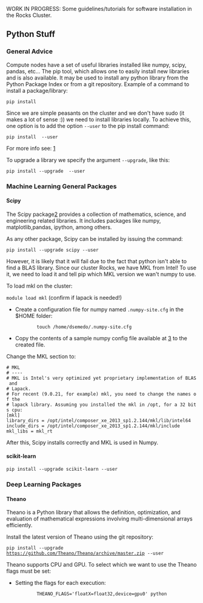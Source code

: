 WORK IN PROGRESS: Some guidelines/tutorials for software installation in the Rocks Cluster.

== Python Stuff ==

=== General Advice ===

Compute nodes have a set of useful libraries installed like numpy, scipy, pandas, etc...
The pip tool, which allows one to easily install new libraries and is also available. It may be used to install any python library from the Python Package Index or from a git repository.
Example of a command to install a package/library:

<code>pip install <package_name></code>
 
Since we are simple peasants on the cluster and we don't have sudo (it makes a lot of sense :)) we need to install libraries locally.
To achieve this, one option is to add the option <code>--user</code> to the pip install command:

<code>pip install <package_name> --user</code>

For more info see: [http://pip-python3.readthedocs.org/en/latest/user_guide.html#user-installs]

To upgrade a library we specify the argument <code>--upgrade</code>, like this:

<code>pip install --upgrade <package_name> --user</code>

=== Machine Learning General Packages ===


==== Scipy ====

The Scipy package[https://www.scipy.org/] provides a collection of mathematics, science, and engineering related libraries. It includes packages like numpy, matplotlib,pandas, ipython, among others. 

As any other package, Scipy can be installed by issuing the command:

<code>pip install --upgrade scipy --user</code>

However, it is likely that it will fail due to the fact that python isn't able to find a BLAS library. Since our cluster Rocks, we have MKL from Intel! To use it, we need to load it and tell pip which MKL version we wan't numpy to use.

To load mkl on the cluster:

<code>module load mkl</code> (confirm if lapack is needed!)



* Create a configuration file for numpy named <code>.numpy-site.cfg</code> in the $HOME folder:

:: <code>touch /home/dsemedo/.numpy-site.cfg</code>
* Copy the contents of a sample numpy config file available at [https://github.com/numpy/numpy/blob/master/site.cfg.example] to the created file.

Change the MKL section to:
 
 # MKL
 # ----
 # MKL is Intel's very optimized yet proprietary implementation of BLAS and
 # Lapack.
 # For recent (9.0.21, for example) mkl, you need to change the names of the
 # lapack library. Assuming you installed the mkl in /opt, for a 32 bits cpu:
 [mkl]
 library_dirs = /opt/intel/composer_xe_2013_sp1.2.144/mkl/lib/intel64 
 include_dirs = /opt/intel/composer_xe_2013_sp1.2.144/mkl/include
 mkl_libs = mkl_rt


After this, Scipy installs correctly and MKL is used in Numpy.



==== scikit-learn ====

<code>pip install --upgrade scikit-learn --user</code>

=== Deep Learning Packages ===

==== Theano ====

Theano is a Python library that allows the definition, optimization, and evaluation of mathematical expressions involving multi-dimensional arrays efficiently. 

Install the latest version of Theano using the git repository:

<code>pip install --upgrade https://github.com/Theano/Theano/archive/master.zip --user</code>

Theano supports CPU and GPU. To select which we want to use the Theano flags must be set:

* Setting the flags for each execution:
::<code>THEANO_FLAGS='floatX=float32,device=gpu0'  python <script>.py</code>

* Alternatively we can create a config file:
::<code>echo -e "[global]\nfloatX=float32\ndevice = gpu0\n" > ~/.theanorc</code>
:With this config, Theano will attempt to use the GPU for computations. If it fails to find a GPU, it will fallback to the CPU.


Additionally, we want Theano to also use MKL:

* Modify Theano config file by adding:
 [blas]
 ldflags = -L/opt/intel/composer_xe_2013_sp1.2.144/mkl/lib/intel64 -L/opt/intel/composer_xe_2013_sp1.2.144/compiler/lib/intel64 -lmkl_gf_lp64 -lmkl_intel_lp64 -lmkl_intel_thread -lmkl_gnu_thread -lmkl_core -lmkl_vml_avx -lmkl_def -ldl -lpthread -lm -lmkl_rt -liomp5

For more info about Theano flags see[http://deeplearning.net/software/theano/library/config.html].

==== Lasagne ====

Lasagne is a lightweight library to build and train neural networks in Theano.
It depends on Theano, therefore it must be installed first. To install Lasagne:

<code>pip install --upgrade https://github.com/Lasagne/Lasagne/archive/master.zip --user</code>

Lasagne documentation: [http://lasagne.readthedocs.org/en/latest/index.html]



==== Keras ====

"Keras is a minimalist, highly modular neural networks library, written in Python and capable of running on top of either TensorFlow or Theano. It was developed with a focus on enabling fast experimentation. Being able to go from idea to result with the least possible delay is key to doing good research."

Dependencies:

* cv2 -> <code>pip install cv2 --user</code>


<code>pip install git+git://github.com/Theano/Theano.git --user</code>


Keras Documentation: [http://keras.io/]

=== Computer Vision Packages ===

==== scikit-image ====

<code>pip install --upgrade scikit-image --user</code>


== FFmpeg ==

Steps for installing FFmpeg [https://ffmpeg.org/download.html link].

Follow this tutorial: [https://trac.ffmpeg.org/wiki/CompilationGuide/Ubuntu Link]. The instructions below introduce some modifications required for correct compilation on the Rocks cluster and for enabling linkage with OpenCV, thus they should be taken into account.
To link later with OpenCV it is important to compile all ffmpeg dependencies as shared libraries. This is usually accomplished by passing the option '--enable-shared' and '--enable-pic' to the configure script. If you get any error when compiling any of the dependencies saying that a specific flag is not recognized (e.g. --enable-pic) just remove it from the command.

Configure command to compile YASM:
 $ ./configure --prefix="$HOME/<build folder>" --bindir="$HOME/<bins folder>" --enable-pic --enable-shared

Configure command to compile x264:

 $ PATH="$HOME/<bins folder>:$PATH" ./configure --prefix="$HOME/<build folder>" --bindir="$HOME/<bins folder>" --enable-static --disable-opencl --enable-pic --enable-shared

Configure command to compile x265:
 $ PATH="$HOME/<bins folder>:$PATH" cmake -G "Unix Makefiles" -DCMAKE_INSTALL_PREFIX="$HOME/<build folder>"  -DENABLE_SHARED:bool=on ../../source

Configure command to compile libfdk-aac:
 $ ./configure --prefix="$HOME/<build folder>" --enable-shared --enable-pic

Configure command to compile libmp3lame:
 $ LIBS=-ltinfo ./configure --prefix="$HOME/<build folder>" --enable-nasm --enable-shared --enable-pic

Configure command to compile libopus:
 $ ./configure https://github.com/libass/libass/releases/download/0.13.4/libass-0.13.4.tar.gz --enable-shared --enable-pic


The configure of FFmpeg will complain about libass. Then libass will complain fribidi and freetype2. Download, compile and install fribidi and then libass libraries. Remember to set the --prefix of every library to the build folder. For freetype2, we only need to export to PKG_CONFIG_PATH variable the freetype2.pc file:
 $ export PKG_CONFIG_PATH=/usr/lib64/pkgconfig/:$PKG_CONFIG_PATH
Pass the flag '--disable-require-system-font-provider' to the libass configure command.

Then it will complain about libtheora [https://www.theora.org/downloads/ link]. Download libtheora from the provided link. When compiling libtheora take into account the dependencies mentioned in the website and compile it as shared library.







Configure command to compile FFmpeg:
 $ PATH="$HOME/bin:$PATH" PKG_CONFIG_PATH="$HOME/<build folder>/lib/pkgconfig/":$PKG_CONFIG_PATH ./configure   --prefix="$HOME/<build folder>"   --pkg-config-flags="--static"   --extra-cflags="-I$HOME/<build folder>/include"   --extra-ldflags="-L$HOME/<build folder>/lib"   --bindir="$HOME/<bins folder>"   --enable-gpl   --enable-libass   --enable-libfdk-aac   --enable-libfreetype   --enable-libmp3lame   --enable-libopus   --enable-libtheora   --enable-libvorbis   --enable-libvpx   --enable-libx264   --enable-libx265 --enable-nonfree --enable-avresample --enable-shared

== OpenCV ==

Steps for installing OpenCV 3.2.0 with extra modules (OpenCV contrib). OpenCV will be compiled with support for OpenCL, FFmpeg, Python 2.7 and 3.5 (both from anaconda).

Downloading OpenCV 3.2.0: [https://github.com/opencv/opencv/releases/tag/3.2.0]

Release 3.2.0 of Extra modules must be downloaded: [https://github.com/opencv/opencv_contrib/releases/tag/3.2.0]

NOTE: MAKE SURE THAT OpenCV and OpenCV-Contrib VERSIONS ARE THE SAME!


From now on, let <opencv_contrib_dir> be the the downloaded opencv_contrib folder.

Load necessary modules:
 $ module load cmake gnutools eigen hdf5 mvapich2_eth
Unload everything and load only the aforementioned modules. Make sure module cuda and mkl are not loaded. 

GCC must know where the file mpi.h is. When the mvapich2_eth module is loaded the environment variable CPATH is not updated.
Update the CPATH variable:
 $ export CPATH=/opt/mvapich2/gnu/eth/include/:$CPATH

Compiling OpenCV:
 $ cd <opencv_source>
 $ mkdir build && cd "$_"
 $ CXXFLAGS=-D__STDC_CONSTANT_MACROS:$CXXFLAGS cmake -D CMAKE_BUILD_TYPE=RELEASE -D CMAKE_INSTALL_PREFIX=$HOME/cluster/compiling/opencv_build -D INSTALL_C_EXAMPLES=OFF -D INSTALL_PYTHON_EXAMPLES=ON -D OPENCV_EXTRA_MODULES_PATH=$HOME/cluster/compiling/opencv_contrib-3.2.0/modules -D BUILD_EXAMPLES=ON -D WITH_OPENCL=ON -D BUILD_opencv_python3=ON -DPYTHON3_INCLUDE_DIR=/share/apps/anaconda3/include/python3.5m  -D PYTHON3_NUMPY_INCLUDE_DIRS=/share/apps/anaconda3/lib/python3.5/site-packages/numpy/core/include -D PYTHON3_EXECUTABLE=/share/apps/anaconda3/bin/python3.5 -D PYTHON3_LIBRARY=/share/apps/anaconda3/lib/libpython3.5m.so -DPYTHON3_PACKAGES_PATH=/share/apps/anaconda3/lib/python3.5/site-packages -D WITH_EIGEN=ON -D WITH_TBB=ON -D EIGEN_INCLUDE_PATH=/opt/eigen/include/ -DGLOG_INCLUDE_DIRS=/home/dsemedo/installed_libs/include/ -DGFLAGS_INCLUDE_DIRS=/home/dsemedo/installed_libs/include/ -DGLOG_LIBRARIES=/home/dsemedo/installed_libs/lib/ -DGFLAGS_LIBRARIES=/home/dsemedo/installed_libs/lib/ -DBUILD_opencv_dnn=OFF BUILD_opencv_python2=ON -D PYTHON_INCLUDE_DIR=/share/apps/anaconda2/include/python2.7/ -D PYTHON_LIBRARY=/share/apps/anaconda2/lib/libpython2.7.so -D PYTHON2_LIBRARIES=/share/apps/anaconda2/lib/python2.7/ -D PYTHON2_NUMPY_INCLUDE_DIRS=/share/apps/anaconda2/lib/python2.7/site-packages/numpy/core/include -D PYTHON_EXECUTABLE=/share/apps/anaconda2/bin/python2.7 -DWITH_FFMPEG=ON -DBUILD_SHARED_LIBS=ON -DBUILD_opencv_dnn=OFF -DWITH_IPP=OFF -DPYTHON_DEFAULT_EXECUTABLE=/share/apps/anaconda3/bin/python3.5 ..
 $ make -j12
 $ make install

So, why do we need to set all these variables in cmake? We have to specify manually where are the python interpreter, default executable, numpy includes, library and include dirs (for python 2.7 and 3), where the opencv_contrib modules are, where glog, gflags and eigen libraries are. The flag added to CXXFLAG is to avoid undefined macros when compiling a small ffmpeg example.   

==== Adding support for FFmpeg ====

Assuming that FFmpeg was compiled previously and the build directory is <ffmpeg_build>, the following environment variables must be set:

 export LD_LIBRARY_PATH=<ffmpeg_build>/lib/:$LD_LIBRARY_PATH
 export PKG_CONFIG_PATH=$PKG_CONFIG_PATH:<ffmpeg_build>/lib/pkgconfig
 export PKG_CONFIG_LIBDIR=$PKG_CONFIG_LIBDIR:<ffmpeg_build>/lib/
 export PATH=<ffmpeg_bin dir>:$PATH


Now, cmake should be able to find FFmpeg through pkg-config tool.

NOTE: FFmpeg must be compiled with the following options: <code>--enable-nonfree --enable-pic --enable-shared</code>


==== Final Steps to correctly setup Python/Anaconda ====

Now we've compiled both Python 2.7 and 3.5 OpenCV modules. If you are only interested in using one of the Python versions just export the OpenCV python module path to the PYTHONPATH variable:
 # Add this line to ~/.bashrc to set this automatically for every shell session
 export PYTHONPATH=$HOME/<opencv_build>/lib/python2.7(3.5)/site-packages:$PYTHONPATH

To be able to use OpenCV in both Python versions without conflicts we cannot use the PYTHONPATH solution.
The Python OpenCV modules are located in:
 $HOME/<opencv_build>/lib/python2.7/site-packages
 $HOME/<opencv_build>/lib/python3.5/site-packages

From this point I'll leave to you the decision for which solution to take.

Solution 1: Add the path to python sys.path
 $ python 
 $ > import sys 
 $ > sys.path.append('$HOME/<opencv_build>/lib/python2.7(3.5)/site-packages')
 
Solution 2 (more elegant): Add additional site-packages folders, namely, the ones created during OpenCV build.

 $ mkdir -p $HOME/.local/lib/python2.7/site-packages/
 $ mkdir -p $HOME/.local/lib/python3.5/site-packages/
 $ echo "$HOME/<opencv_build>/lib/python2.7/site-packages" > $HOME/.local/lib/python2.7/site-packages/usrlocal.pth 
 $ echo "$HOME/<opencv_build>/lib/python3.5/site-packages" > $HOME/.local/lib/python3.5/site-packages/usrlocal.pth

Then make sure that user site packages are enabled:
 $ unset PYTHONNOUSERSITE

We've created two files usrlocal.pth each containing the path of the respective OpenCV module python version. By default, now Python will now inspect this folders when searching for modules.
To confirm this:
 $ python
 $ > import sys
 $ > sys.path

Open CV Python directory should be listed in the last command.



To check if it installed correctly:
 $ python
 >>> import cv2

If the import succeeds then Python-OpenCV is installed.



=== Common Problems ===

==== IPPICV hash mismatch ====

While creating the makefile for compilation, the lib ippicv will be automatically downloaded. However, the md5sum of the downloaded file will not match the hardcoded hash on the cmake.

Instead of changing cmake we can manually download the file. Download URL: [https://raw.githubusercontent.com/Itseez/opencv_3rdparty/81a676001ca8075ada498583e4166079e5744668/ippicv/ippicv_linux_20151201.tgz]
Steps:

 $ mkdir <opencv_source>/3rdparty/ippicv/downloads/linux-808b791a6eac9ed78d32a7666804320e && cd "$_"
 $ wget https://raw.githubusercontent.com/Itseez/opencv_3rdparty/81a676001ca8075ada498583e4166079e5744668/ippicv/ippicv_linux_20151201.tgz
 $ cd ../../ && mkdir unpack && cd "$_"
 $ cp ../downloads/linux-808b791a6eac9ed78d32a7666804320e/ippicv_linux_20151201.tgz .
 $ tar zxvf ippicv_linux_20151201.tgz

Alternatively, one can pass the option <code>-D WITH_IPP=OFF</code> to the cmake call to compile without the IPPICV lib.



== Caffe ==

Steps for installing the Caffe [http://caffe.berkeleyvision.org/installation.html]. Caffe is a deep learning framework made with expression, speed, and modularity in mind.

Caffe has the following dependencies:

* Cuda Toolkit and cuDNN (For GPU mode)
* OpenCV (optional but recommended)
* BLAS ( ATLAS, MKL, or OpenBLAS)
* Boost >= 1.55
* protobuf, glog, gflags, hdf5

Recently (checked on 27-09-16) caffe compilation files structure changed. These notes have been updated to cope with the new compilation files. Furthermore, instructions for compiling with cmake (which should be easier) were added.

Load necessary modules:
 $ module load cmake gnutools mkl python eigen hdf5 boost mvapich2_eth


First of all, in order to make sure that Make/CMake use the correct compiler set the following environment variables on your current shell session:

 $ export CC=/opt/gnu/gcc/bin/gcc
 $ export CXX=/opt/gnu/gcc/bin/g++

=== Installing missing dependencies ===

==== glog ====

Glog is available on git:

 $ git clone git@github.com:google/glog.git
 $ cd glog

The automake version on the cluster is different from the one that glog is expecting. To fix this:
 $ rm test-driver
 $ ln -s /opt/gnu/share/automake-1.15/test-driver test-driver

The configure has the aclocal tool version hardcoded aswell (version 1.14). In the rocks cluster the version 1.15 is available.
To fix this open the configure file and change the line:
 am__api_version='1.14'
to
 am__api_version='1.15'


Compiling glog:

 $ mkdir build && cd "$_"
 $ export CXXFLAGS="-fPIC" &&  cmake -DCMAKE_INSTALL_PREFIX=<install-folder> ..
 $ make VERBOSE=1
 $ make
 $ make install


==== gflags ====

Gflags is available on git:

 $ git clone git@github.com:gflags/gflags.git
 $ cd gflags


Compiling gflags:

 $ mkdir build && cd "$_"
 $ export CXXFLAGS="-fPIC" && cmake -DCMAKE_INSTALL_PREFIX=<install-folder> ..
 $ make
 $ make install

Make sure that the install-folder is on your PATH and LD_LIBRARY_PATH variables.


==== leveldb ====

Leveldb is available on git:

 $ git clone git@github.com:google/leveldb.git
 $ cd leveldb
 $ make
 $ cp --preserve=links libleveldb.* <install-folder>/lib
 $ cp -r include/leveldb <install-folder>/include/
 $ cp --preserve=links out-shared/libleveldb.so* ~/installed_libs/lib/


==== lmdb ====

Lmdb is available on git and through pip:

 $ pip install lmdb --user
 $ git clone https://github.com/LMDB/lmdb
 $ cd lmdb/libraries/liblmdb/

Open the Makefile and find the line <code>prefix  = /usr/local</code>. Change path to your install folder.

 $ make
 $ make install

==== protobuf ====

Lmdb is available on git and through pip:

 $ git clone https://github.com/google/protobuf.git
 $ cd protobuf

Compiling:

 $ ./configure --prefix=<install_folder>
 $ make
 $ make check
 $ make install



=== Compiling ===

Caffe is available on git:

 $ git clone git@github.com:BVLC/caffe.git
 $ cd caffe
 $ cp Makefile.config.example Makefile.config

All the options for compiling Caffe are available in the file Makefile.config. We can make the following changes:

* Use cuDNN on the machine that has an NVIDIA card: Uncomment USE_CUDNN line.
* If we have OpenCV version >= 3: Uncomment OPENCV_VERSION := 3.
* Change CUDA dir to /opt/cuda (In a machine with NVIDIA card)
* Use MKL: set BLAS := mkl
* BLAS_INCLUDE := /opt/intel/composer_xe_2013_sp1.2.144/mkl/include
* BLAS_LIB := /opt/intel/composer_xe_2013_sp1.2.144/mkl/lib/intel64
* PYTHON_INCLUDE := /opt/python/include/python2.7 \
        /opt/python/lib/python2.7/site-packages/numpy/core/include
* PYTHON_LIB := /opt/python/lib/
* Add include and lib  gflags and glogs folders to INCLUDE_DIRS and LIBRARY_DIRS.
* Add include and lib opencv folders to INCLUDE_DIRS and LIBRARY_DIRS.
* Add hdf5 path:
** Add /opt/hdf5/gnu/mvapich2_eth/include to INCLUDE_DIRS
** Add /opt/hdf5/gnu/mvapich2_eth/lib to LIBRARY_DIRS
* Add boost libraries path:
** Add /opt/boost/gnu/mvapich2_eth/include to INCLUDE_DIRS
** Add /opt/boost/gnu/mvapich2_eth/lib to LIBRARY_DIRS
* Add /usr/lib64 to LIBRARY_DIRS
* Add MPI path:
** Add /opt/mvapich2/gnu/eth/include to INCLUDE_DIRS
** Add /opt/mvapich2/gnu/eth/bin to LIBRARY_DIRS


The result should something like:

 INCLUDE_DIRS := $(PYTHON_INCLUDE) /usr/local/include /home/dsemedo/installed_libs/include /home/dsemedo/opencv_build/include /opt/hdf5/gnu/mvapich2_eth/include /opt/boost/gnu/mvapich2_eth/include
 LIBRARY_DIRS := $(PYTHON_LIB) /usr/local/lib /usr/lib /home/dsemedo/installed_libs/lib /home/dsemedo/opencv_build/lib /opt/hdf5/gnu/mvapich2_eth/lib /opt/boost/gnu/mvapich2_eth/lib /usr/lib64



Compile steps:

 $ make
 $ make install
 $ make test
 $ make runtest

Compiling python wrappers:
 $ make pycaffe

Add <caffe_folder>/python to the PYTHONPATH environment variable.
To verify that it installed correctly:
 $ python
 >>> import caffe


=== Compiling with CMake ===
With cmake it is easier to specify which libraries (i.e. which library files) we want to use for compilation. This is crucial to avoid problems related to linking with different library versions.

Steps:
 $ mkdir <caffe_folder>/build
 $ cmake -D CMAKE_INSTALL_PREFIX=<install_folder> -D CMAKE_PREFIX_PATH=/home/dsemedo/opencv_build -D GFLAGS_LIBRARY=/home/dsemedo/installed_libs/lib/libgflags.a -D GFLAGS_INCLUDE_DIR=/home/dsemedo/installed_libs/include -D GLOG_LIBRARY=/home/dsemedo/installed_libs/lib/libglog.a -D GLOG_INCLUDE_DIR=/home/dsemedo/installed_libs/include -D LMDB_LIBRARIES=/home/dsemedo/installed_libs/lib -D LMDB_INCLUDE_DIR=/home/dsemedo/installed_libs/include -D LevelDB_LIBRARY=/home/dsemedo/installed_libs/lib/libleveldb.so -D LevelDB_INCLUDE=/home/dsemedo/installed_libs/include -D Snappy_LIBRARIES=/home/dsemedo/installed_libs/lib/libsnappy.so -D Snappy_INCLUDE_DIR=/home/dsemedo/installed_libs/include -D BLAS=mkl -DPYTHON_LIBRARY=/opt/python/lib/libpython2.7.so -D NUMPY_INCLUDE_DIR=/opt/python/lib/python2.7/site-packages/numpy/core/include -D LMDB_LIBRARIES=/home/dsemedo/installed_libs/lib/liblmdb.so -D LMDB_INCLUDE_DIR=/home/dsemedo/installed_libs/include -D PROTOBUF_LIBRARY=/home/dsemedo/installed_libs/lib/libprotobuf.so -D PROTOBUF_PROTOC_EXECUTABLE=/home/dsemedo/installed_libs/bin/protoc  ..
 $ make all -j 12
 $ make install
 $ make runtest

The second command is huge and looks very complicated, however, it is only specifying manually which library version we want to use. The CMAKE_INSTALL_PREFIX sets the path installation folder and should be defined.
To adapt this command, just change the libraries location and include dirs paths and set the installation path.


As with make, in order to get pycaffe working, add <install_folder>/python to the PYTHONPATH environment variable.
To verify that it installed correctly:
 $ python
 >>> import caffe

==== Possible problems ====

Make was not finding the libsnappy.so so I did the following to solve the problem:
 ln -s /usr/lib64/libsnappy.so.1 ~/installed_libs/lib/libsnappy.so

Make failed due to a missing symbol from the libboost_python.so. Probably the Boost library version available in the cluster was compiled with another python version. I compiled boost into a local folder and used that version.


== Boost ==

The Boost library can be downloaded here: [http://www.boost.org/]. 
After downloading, extract it to some folder.

To correctly build the Python boost library using Anaconda some configuration steps are required.
Copy the file <code><boost_folder>/tools/build/example/user-config.jam</code> to your Home folder.
Modify the last line as follows:
 using python : 3.5 : /share/apps/anaconda3/bin/python3.5 : /share/apps/anaconda3/include/python3.5m : /share/apps/anaconda3/lib ;

Now boost bootstrap script should identify the correct python. For Python 2.7 modify the paths accordingly.

Compiling boost with support for python 3.5 (Just update the paths and version for python 2.7):
 $ cd <boost_folder>
 $ ./bootstrap.sh --prefix=<install_folder> 
 $ ./b2 install  --prefix=<install_folder> --enable-unicode=ucs4 -j12

Add the <code><install_folder>/lib</code> and <code><install_folder>/include</code> to your PATH.

== VLFeat ==

The VLFeat open source library implements popular computer vision algorithms specializing in image understanding and local features extraction and matching. Algorithms include Fisher Vector, VLAD, SIFT, MSER, k-means, hierarchical k-means, agglomerative information bottleneck, SLIC superpixels, quick shift superpixels, large scale SVM training, and many others. It is written in C for efficiency and compatibility, with interfaces in MATLAB for ease of use, and detailed documentation throughout. It supports Windows, Mac OS X, and Linux.


Installing VLFeat w/ Python wrapper:
 $ git clone https://github.com/mmmikael/vlfeat.git
 $ module load gnutools

The Makefile provided does not compile due to the fact that pthread library is missing.

For linux installation x86/x64 operation systems edit the Makefile and go to the line "# Linux-64". Add "-lpthread" to the CFLAGS line. It should look like this:
   # Linux-64
   ifeq ($(ARCH),a64)
   LDFLAGS += -lm -lpthread -Wl,--rpath,\$$ORIGIN
Then just run make:
 $ make

Now VLFeat is compiled. To make the Python wrapper work, add the path of the python folder to the PYTHONPATH system variable:
 $ export PYTHONPATH="<something>/vlfeat/python":$PYTHONPATH

NOTE: It needs the PIL python library
